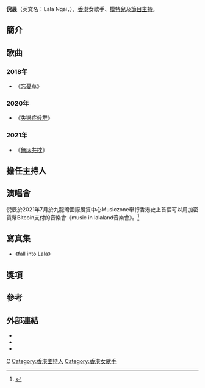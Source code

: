 {{藝人
| 姓名 = 倪辰
| 類型 = 女歌手
| 圖片 = 
| 圖片尺寸 = 
| 圖片簡介 = 
| 羅馬拼音 = Ngai Sun
| 英文名 = Lala Ngai
| 國籍 = {{CHN-HKG}}
| 居住地 = {{HKG}}
| 出生日期 = {{birth date and age|1994|11|26}}
| 出生地點 = [[香港|香港]]
| 職業 = [[模特兒|模特兒]]、[[歌手|歌手]]
| 教育程度 = [[香港理工大學|香港理工大學]]社會科學系主修心理學
| 母校 = [[香港理工大學|香港理工大學]]
| 活躍年代 = 2016年至今
| 經紀公司 = Happy Hour Online Media<br>
}}

'''倪晨'''（英文名：Lala Ngai，{{bd|1994年|11月26日}}），[[香港|香港]]女歌手、[[模特兒|模特兒]]及[[節目主持|節目主持]]。

== 簡介 ==

==歌曲==
===2018年===
*《[[忘憂草_(歌曲)|忘憂草]]》

===2020年===
*《[[失戀症候群|失戀症候群]]》

===2021年===
*《[[無床共枕|無床共枕]]》

==擔任主持人==

==演唱會==
倪辰於2021年7月於九龍灣國際展貿中心Musiczone舉行香港史上首個可以用加密貨幣Bitcoin支付的音樂會《music in lalaland音樂會》。<ref>{{cite news |title=香港史上首個用Bitcoin買飛音樂會　倪辰Lala出道三年只得三首歌 |url=https://www.hk01.com/%E5%8D%B3%E6%99%82%E5%A8%9B%E6%A8%82/640948/%E9%A6%99%E6%B8%AF%E5%8F%B2%E4%B8%8A%E9%A6%96%E5%80%8B%E7%94%A8bitcoin%E8%B2%B7%E9%A3%9B%E9%9F%B3%E6%A8%82%E6%9C%83-%E5%80%AA%E8%BE%B0lala%E5%87%BA%E9%81%93%E4%B8%89%E5%B9%B4%E5%8F%AA%E5%BE%97%E4%B8%89%E9%A6%96%E6%AD%8C |accessdate=2022-02-10 |archive-date=2022-04-14 |archive-url=https://web.archive.org/web/20220414205642/https://www.hk01.com/%E5%8D%B3%E6%99%82%E5%A8%9B%E6%A8%82/640948/%E9%A6%99%E6%B8%AF%E5%8F%B2%E4%B8%8A%E9%A6%96%E5%80%8B%E7%94%A8bitcoin%E8%B2%B7%E9%A3%9B%E9%9F%B3%E6%A8%82%E6%9C%83-%E5%80%AA%E8%BE%B0lala%E5%87%BA%E9%81%93%E4%B8%89%E5%B9%B4%E5%8F%AA%E5%BE%97%E4%B8%89%E9%A6%96%E6%AD%8C }}</ref>
== 寫真集 ==
*《fall into Lala》

== 獎項 ==

== 參考 ==
{{reflist}}

== 外部連結 ==
* {{instagram|this.is.lalaland}}
* {{facebook|lala倪辰}}
* {{youtube|user=倪辰lala}}


[[Category:倪姓|C]]
[[Category:香港主持人|Category:香港主持人]]
[[Category:香港女歌手|Category:香港女歌手]]